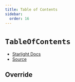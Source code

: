 ```yaml
---
title: Table of Contents
sidebar:
  order: 16
---
```


# `TableOfContents`

- [Starlight Docs](https://starlight.astro.build/reference/overrides/#tableofcontents)
- [Source](https://github.com/withastro/starlight/blob/main/packages/starlight/components/TableOfContents.astro)


## Override

<Code code={TableOfContents} lang="astro" title="TableOfContents.astro" />

